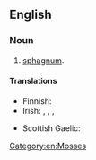{{also|peat-moss}}

==English==

===Noun===
{{en-noun|~|es}}

# [[sphagnum]].

====Translations====
{{trans-top|sphagnum}}
* Finnish: {{t+|fi|rahkasammal}}
* Irish: {{t|ga| caonach móna|m}}, {{t|ga|fionnmhóin|f}}, {{t+|ga|móin|f}}, {{t|ga|súsán|m}}
{{trans-mid}}
* Scottish Gaelic: {{t|gd|mòinteach|f}}
{{trans-bottom}}

[[Category:en:Mosses]]
